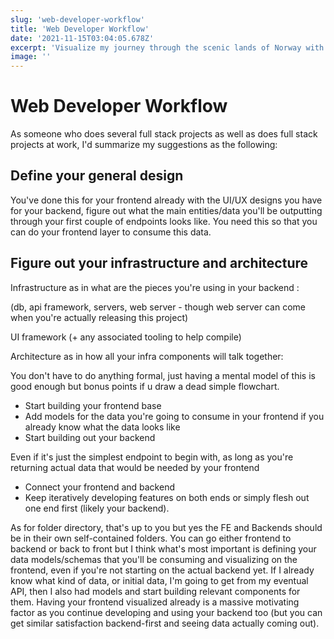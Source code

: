 ```yaml
---
slug: 'web-developer-workflow'
title: 'Web Developer Workflow'
date: '2021-11-15T03:04:05.678Z'
excerpt: 'Visualize my journey through the scenic lands of Norway with rich, stunning pictures and daily travel logs.'
image: ''
---
```


# Web Developer Workflow

As someone who does several full stack projects as well as does full stack projects at work, I'd summarize my suggestions as the following:

## Define your general design

You've done this for your frontend already with the UI/UX designs you have for your backend, figure out what the main entities/data you'll be outputting through your first couple of endpoints looks like. You need this so that you can do your frontend layer to consume this data.

## Figure out your infrastructure and architecture

Infrastructure as in what are the pieces you're using in your backend :

(db, api framework, servers, web server - though web server can come when you're actually releasing this project)

UI framework (+ any associated tooling to help compile)

Architecture as in how all your infra components will talk together:

You don't have to do anything formal, just having a mental model of this is good enough but bonus points if u draw a dead simple flowchart.

- Start building your frontend base
- Add models for the data you're going to consume in your frontend if you already know what the data looks like
- Start building out your backend

Even if it's just the simplest endpoint to begin with, as long as you're returning actual data that would be needed by your frontend

- Connect your frontend and backend
- Keep iteratively developing features on both ends or simply flesh out one end first (likely your backend).

As for folder directory, that's up to you but yes the FE and Backends should be in their own self-contained folders. You can go either frontend to backend or back to front but I think what's most important is defining your data models/schemas that you'll be consuming and visualizing on the frontend, even if you're not starting on the actual backend yet. If I already know what kind of data, or initial data, I'm going to get from my eventual API, then I also had models and start building relevant components for them. Having your frontend visualized already is a massive motivating factor as you continue developing and using your backend too (but you can get similar satisfaction backend-first and seeing data actually coming out).